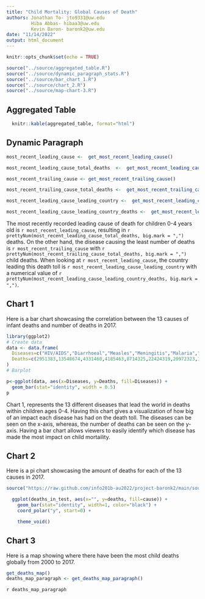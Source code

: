 ```yaml
---
title: "Child Mortality: Global Causes of Death"
authors: Jonathan To- jto9331@uw.edu
         Hiba Abbas- hibaa3@uw.edu
         Kevin Baron- baronk2@uw.edu
date: "11/14/2022"
output: html_document
---
```


```r

knitr::opts_chunk$set(echo = TRUE)
```


```r
source("../source/aggregated_table.R")
source("../source/dynamic_paragraph_stats.R")
source("../source/bar_chart_1.R")
source("../source/chart_2.R")
source("../source/map-chart-3.R")
```


## Aggregated Table

```r
  knitr::kable(aggregated_table, format="html")
```



## Dynamic Paragraph

```r

most_recent_leading_cause <-  get_most_recent_leading_cause()

most_recent_leading_cause_total_deaths  <-  get_most_recent_leading_cause_total_deaths()

most_recent_trailing_cause <- get_most_recent_trailing_cause()

most_recent_trailing_cause_total_deaths <-  get_most_recent_trailing_cause_total_deaths()

most_recent_leading_cause_leading_country <-  get_most_recent_leading_cause_leading_country()

most_recent_leading_cause_leading_country_deaths <-  get_most_recent_leading_cause_leading_country_deaths()

```

The most recently recorded leading cause of death for children 0-4 years old is
`r most_recent_leading_cause`, resulting in `r prettyNum(most_recent_leading_cause_total_deaths, big.mark = ",")` deaths. On the other hand, the disease causing the least number of deaths is `r most_recent_trailing_cause` with `r prettyNum(most_recent_trailing_cause_total_deaths, big.mark = ",")` child deaths. When looking at `r most_recent_leading_cause`, the country leading this death toll is `r most_recent_leading_cause_leading_country` with a numerical value of `r prettyNum(most_recent_leading_cause_leading_country_deaths, big.mark = ",")`.



## Chart 1

Here is a bar chart showcasing the correlation between the 13 causes of infant deaths and number of deaths in 2017.


```r
library(ggplot2)
# Create data
data <- data.frame(
  Diseases=c("HIV/AIDS","Diarrhoeal","Measles","Meningitis","Malaria","Respiratory","Prematurity","Birth Asphyxia","Sepsis","Nutritional","Congenital","Other diseases","Injuries") ,  
  Deaths=c(2951383,13548674,4331460,4185463,8714325,22424319,20972323,15838560,7699710,11486173,9430762,5214289,6923513)
)
# Barplot

p<-ggplot(data, aes(x=Diseases, y=Deaths, fill=Diseases)) +
  geom_bar(stat="identity", width = 0.5) 
p
```

Chart 1, represents the 13 different diseases that lead the world in deaths within children ages 0-4. Having this chart gives a visualization of how  big of an impact each disease has had on the death toll. The diseases can be seen on the x-axis, whereas, the number of deaths can be seen on the y-axis. Having a bar chart allows viewers to easily identify which disease has made the most impact on child mortaility. 

## Chart 2

Here is a pi chart showcasing the amount of deaths for each of the 13 causes in 2017.

```r
source("https://raw.github.com/info201b-au2022/project-baronk2/main/source/chart_2.R")

  ggplot(deaths_in_test, aes(x="", y=deaths, fill=cause)) +
    geom_bar(stat="identity", width=1, color="black") +
    coord_polar("y", start=0) +

    theme_void()

```


## Chart 3

Here is a map showing where there have been the most child deaths globally from
2000 to 2017.

```r
get_deaths_map()
deaths_map_paragraph <- get_deaths_map_paragraph()
```

`r deaths_map_paragraph`
